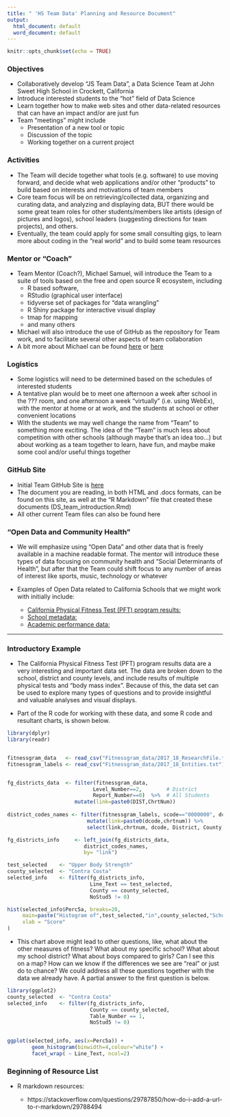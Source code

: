 ```yaml
---
title: " 'HS Team Data' Planning and Resource Document"
output:
  html_document: default
  word_document: default
---
```


```r
knitr::opts_chunk$set(echo = TRUE)
```

### Objectives

*  Collaboratively develop "JS Team Data", a Data Science Team at John Sweet High School in Crockett, California
*  Introduce interested students to the "hot" field of Data Science
*  Learn together how to make web sites and other data-related resources that can have an impact and/or are just fun
*  Team "meetings" might include
    *  Presentation of a new tool or topic 
    *  Discussion of the topic
    *  Working together on a current project

### Activities

*  The Team will decide together what tools (e.g. software) to use moving forward, and decide what web applications and/or other "products" to build based on interests and motivations of team members
* Core team focus will be on retrieving/collected data, organizing and curating data, and analyzing and displaying data, BUT there would be some great team roles for other students/members like artists (design of pictures and logos), school leaders (suggesting directions for team projects), and others.
*  Eventually, the team could apply for some small consulting gigs, to learn more about coding in the "real world" and to build some team resources

### Mentor or "Coach"
*  Team Mentor (Coach?), Michael Samuel, will introduce the Team to a suite of tools based on the free and open source R ecosystem, including
     *  R based software,
     *  RStudio (graphical user interface)
     *  tidyverse set of packages for "data wrangling"
     *  R Shiny package for interactive visual display
     *  tmap for mapping
     *  and many others
*  Michael will also introduce the use of GitHub as the repository for Team work, and to facilitate several other aspects of team collaboration
* A bit more about Michael can be found [here](http://dlab.berkeley.edu/people/dr-michael-samuel) or [here](https://www.linkedin.com/in/mcsamuel/)

### Logistics

* Some logistics will need to be determined based on the schedules of interested students
* A tentative plan would be to meet one afternoon a week after school in the ??? room, and one afternoon a week "virtually" (i.e. using WebEx), with the mentor at home or at work, and the students at school or other convenient locations
* With the students we may well change the name from "Team" to something more exciting.  The idea of the "Team" is much less about competition with other schools (although maybe that's an idea too...) but about working as a team together to learn, have fun, and maybe make some cool and/or useful things together
   

### GitHub Site
* Initial Team GitHub Site is [here](https://github.com/mcSamuelDataSci/Data_Science_Team)
*  The document you are reading, in both HTML and .docs formats, can be found on this site, as well at the "R Markdown" file that created these documents (DS_team_introduction.Rmd)
*  All other current Team files can also be found here


### "Open Data and Community Health"


* We will emphasize using "Open Data" and other data that is freely available in a machine readable format.  The mentor will introduce these types of data focusing on community health and "Social Determinants of Health", but after that the Team could shift focus to any number of areas of interest like sports, music, technology or whatever 


* Examples of Open Data related to California Schools that we might work with initially include: 
    * [California Physical Fitness Test (PFT) program results:](https://www.cde.ca.gov/ta/tg/pf/pftresearch.asp)
    * [School metadata:](ttps://www.cde.ca.gov/ds/si/ds/pubschls.asp) 
    * [Academic performance data:](https://www.cde.ca.gov/ta/ac/cm/)
  
  
***

### Introductory Example

* The California Physical Fitness Test (PFT) program results data are a very interesting and important data set.  The data are broken down to the school, district and county levels, and include results of multiple physical tests and "body mass index". Because of this, the data set can be used to explore many types of questions and to provide insightful and valuable analyses and visual displays.

* Part of the R code for working with these data, and some R code and resultant charts, is shown below.  

```r
library(dplyr)
library(readr)


fitnessgram_data   <- read_csv("Fitnessgram_data/2017_18_ResearchFile.txt",na = c("", "**")) # use as needed: ,col_types="_ciiiii") 
fitnessgram_labels <- read_csv("Fitnessgram_data/2017_18_Entities.txt")


fg_districts_data  <- filter(fitnessgram_data,
                            Level_Number==2,        # District
                            Report_Number==0)  %>%  # All Students   
                      mutate(link=paste0(DIST,ChrtNum))
                                       
district_codes_names <- filter(fitnessgram_labels, scode=="0000000", dcode !="00000") %>%
                          mutate(link=paste0(dcode,chrtnum)) %>%
                          select(link,chrtnum, dcode, District, County)

fg_districts_info     <- left_join(fg_districts_data,
                         district_codes_names,
                         by= "link")

```





```r
test_selected    <- "Upper Body Strength"
county_selected  <- "Contra Costa"                         
selected_info    <- filter(fg_districts_info, 
                           Line_Text == test_selected, 
                           County == county_selected, 
                           NoStud5 != 0)

hist(selected_info$Perc5a, breaks=20,
     main=paste("Histogram of",test_selected,"in",county_selected,"Schools"),cex.main=0.9,
     xlab = "Score"
)

```



* This chart above might lead to other questions, like, what about the other measures of fitness? What about my specific school? What about my school district?  What about boys compared to girls?  Can I see this on a map?  How can we know if the differences we see are "real" or just do to chance?  We could address all these questions together with the data we already have. A partial answer to the first question is below.  




```r
library(ggplot2)
county_selected  <- "Contra Costa"                         
selected_info    <- filter(fg_districts_info, 
                           County == county_selected, 
                           Table_Number == 1,
                           NoStud5 != 0)


ggplot(selected_info, aes(x=Perc5a)) + 
        geom_histogram(binwidth=4,colour="white") +
        facet_wrap( ~ Line_Text, ncol=2)    
```


### Beginning of Resource List

* R markdown resources:

    * https://stackoverflow.com/questions/29787850/how-do-i-add-a-url-to-r-markdown/29788494

